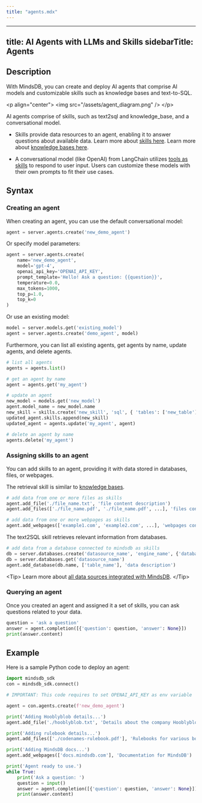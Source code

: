```yaml
---
title: "agents.mdx"
---
```


---
title: AI Agents with LLMs and Skills
sidebarTitle: Agents
---

## Description

With MindsDB, you can create and deploy AI agents that comprise AI models and customizable skills such as knowledge bases and text-to-SQL.

&lt;p align="center"&gt;
  &lt;img src="/assets/agent_diagram.png" /&gt;
&lt;/p&gt;

AI agents comprise of skills, such as text2sql and knowledge_base, and a conversational model.

* Skills provide data resources to an agent, enabling it to answer questions about available data. Learn more about [skills here](/sdks/python/agents_skills). Learn more about [knowledge bases here](/sdks/python/agents_knowledge_bases).

* A conversational model (like OpenAI) from LangChain utilizes [tools as skills](https://python.langchain.com/docs/modules/agents/tools/) to respond to user input. Users can customize these models with their own prompts to fit their use cases.

## Syntax

### Creating an agent

When creating an agent, you can use the default conversational model:

```python
agent = server.agents.create('new_demo_agent')
```

Or specify model parameters:

```python
agent = server.agents.create(
    name='new_demo_agent',
    model='gpt-4',
    openai_api_key='OPENAI_API_KEY',
    prompt_template='Hello! Ask a question: {{question}}',
    temperature=0.0,
    max_tokens=1000,
    top_p=1.0,
    top_k=0
)
```

Or use an existing model:

```python
model = server.models.get('existing_model')
agent = server.agents.create('demo_agent', model)
```

Furthermore, you can list all existing agents, get agents by name, update agents, and delete agents.

```python
# list all agents
agents = agents.list()

# get an agent by name
agent = agents.get('my_agent')

# update an agent
new_model = models.get('new_model')
agent.model_name = new_model.name
new_skill = skills.create('new_skill', 'sql', { 'tables': ['new_table'], 'database': 'new_database' })
updated_agent.skills.append(new_skill)
updated_agent = agents.update('my_agent', agent)

# delete an agent by name
agents.delete('my_agent')
```

### Assigning skills to an agent

You can add skills to an agent, providing it with data stored in databases, files, or webpages.

The retrieval skill is similar to [knowledge bases](/sdks/python/agents_knowledge_bases).

```python
# add data from one or more files as skills
agent.add_file('./file_name.txt', 'file content description')
agent.add_files(['./file_name.pdf', './file_name.pdf', ...], 'files content description')

# add data from one or more webpages as skills
agent.add_webpages(['example1.com', 'example2.com', ...], 'webpages content description')
```

The text2SQL skill retrieves relevant information from databases.

```python
# add data from a database connected to mindsdb as skills
db = server.databases.create('datasource_name', 'engine_name', {'database': 'db.db_name'})
db = server.databases.get('datasource_name')
agent.add_database(db.name, ['table_name'], 'data description')
```

&lt;Tip&gt;
Learn more about [all data sources integrated with MindsDB](/integrations/data-overview).
&lt;/Tip&gt;

### Querying an agent

Once you created an agent and assigned it a set of skills, you can ask questions related to your data.

```python
question = 'ask a question'
answer = agent.completion([{'question': question, 'answer': None}])
print(answer.content)
```

## Example

Here is a sample Python code to deploy an agent:

```python
import mindsdb_sdk
con = mindsdb_sdk.connect()

# IMPORTANT: This code requires to set OPENAI_API_KEY as env variable

agent = con.agents.create(f'new_demo_agent')

print('Adding Hooblyblob details...')
agent.add_file('./hooblyblob.txt', 'Details about the company Hooblyblob')

print('Adding rulebook details...')
agent.add_files(['./codenames-rulebook.pdf'], 'Rulebooks for various board games')

print('Adding MindsDB docs...')
agent.add_webpages(['docs.mindsdb.com'], 'Documentation for MindsDB')

print('Agent ready to use.')
while True:
    print('Ask a question: ')
    question = input()
    answer = agent.completion([{'question': question, 'answer': None}])
    print(answer.content)
```
